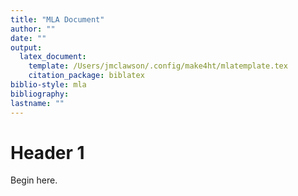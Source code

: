```yaml
---
title: "MLA Document"
author: ""
date: ""
output: 
  latex_document:
    template: /Users/jmclawson/.config/make4ht/mlatemplate.tex
    citation_package: biblatex
biblio-style: mla
bibliography: 
lastname: ""
---
```


# Header 1

Begin here.



